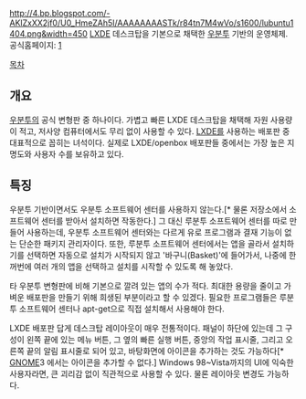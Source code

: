 http://4.bp.blogspot.com/-AKlZxXX2jf0/U0_HmeZAh5I/AAAAAAAASTk/r84tn7M4wVo/s1600/lubuntu1404.png&width=450
[[LXDE]] 데스크탑을 기본으로 채택한 [[우분투]] 기반의 운영체제.
공식홈페이지: [http://lubuntu.net]

[[목차]]


== 개요 ==
[[우분투]]의 공식 변형판 중 하나이다. 가볍고 빠른 LXDE 데스크탑을 채택해 자원 사용량이 적고, 저사양 컴퓨터에서도 무리 없이 사용할 수 있다. [[LXDE]]를 사용하는 배포판 중 대표적으로 꼽히는 녀석이다. 실제로 LXDE/openbox 배포판들 중에서는 가장 높은 지명도와 사용자 수를 보유하고 있다.

== 특징 ==
우분투 기반이면서도 우분투 소프트웨어 센터를 사용하지 않는다.[* 물론 저장소에서 소프트웨어 센터를 받아서 설치하면 작동한다.] 그 대신 루분투 소프트웨어 센터를 따로 만들어 사용하는데, 우분투 소프트웨어 센터와는 다르게 유로 프로그램과 결재 기능이 없는 단순한 패키지 관리자이다. 또한, 루분투 소프트웨어 센터에서는 앱을 골라서 설치하기를 선택하면 자동으로 설치가 시작되지 않고 '바구니(Basket)'에 들어가서, 나중에 한꺼번에 여러 개의 앱을 선택하고 설치를 시작할 수 있도록 해 놓았다.

타 우분투 변형판에 비해 기본으로 깔려 있는 앱의 수가 적다. 최대한 용량을 줄이고 가벼운 배포판을 만들기 위해 희생된 부분이라고 할 수 있겠다. 필요한 프로그램들은 루분투 소프트웨어 센터나 apt-get으로 직접 설치해서 사용해야 한다.

LXDE 배포판 답게 데스크탑 레이아웃이 매우 전통적이다. 패널이 하단에 있는데 그 구성이 왼쪽 끝에 있는 메뉴 버튼, 그 옆의 빠른 실행 버튼, 중앙의 작업 표시줄, 그리고 오른쪽 끝의 알림 표시줄로 되어 있고, 바탕화면에 아이콘을 추가하는 것도 가능하다[* [[GNOME]]3 에서는 아이콘을 추가할 수 없다.] Windows 98~Vista까지의 UI에 익숙한 사용자라면, 큰 괴리감 없이 직관적으로 사용할 수 있다. 물론 레이아웃 변경도 가능하다.


